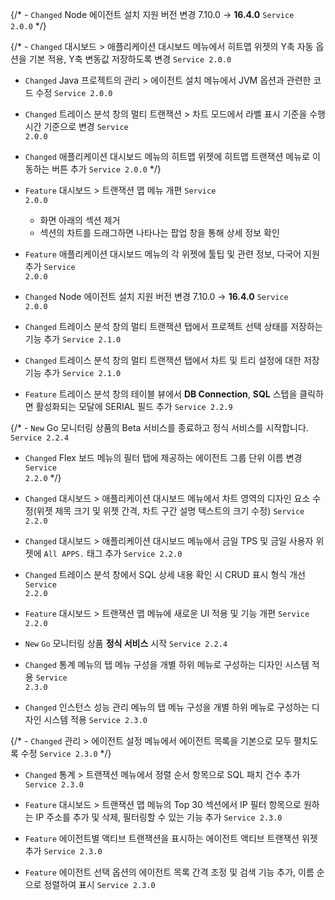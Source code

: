 
{/* - <code class="Changed">Changed</code> Node 에이전트 설치 지원 버전 변경 7.10.0 → <b>16.4.0</b> <code class='changelog-service'>Service 2.0.0​</code> */}

{/* - <code class="Changed">Changed</code> <span class="uitext">대시보드</span> &gt; <span class="uitext">애플리케이션 대시보드</span> 메뉴에서 <span class="uitext">히트맵</span> 위젯의 <span class="uitext">Y축 자동</span> 옵션을 기본 적용, Y축 변동값 저장하도록 변경 <code class='changelog-service'>Service 2.0.0​</code>

- <code class="Changed">Changed</code> Java 프로젝트의 <span class="uitext">관리</span> &gt; <span class="uitext">에이전트 설치</span> 메뉴에서 JVM 옵션과 관련한 코드 수정 <code class='changelog-service'>Service 2.0.0​</code>

- <code class="Changed">Changed</code> <span class="uitext">트레이스 분석</span> 창의 <span class="uitext">멀티 트랜잭션</span> &gt; <span class="uitext">차트</span> 모드에서 라벨 표시 기준을 수행 시간 기준으로 변경 <code class='changelog-service'>Service 2.0.0​</code>

- <code class="Changed">Changed</code> <span class="uitext">애플리케이션 대시보드</span> 메뉴의 <span class="uitext">히트맵</span> 위젯에 <span class="uitext">히트맵 트랜잭션</span> 메뉴로 이동하는 버튼 추가 <code class='changelog-service'>Service 2.0.0​</code> */}

- <code class="Feature">Feature</code> <span class="uitext">대시보드</span> &gt; <span class="uitext">트랜잭션 맵</span> 메뉴 개편 <code class='changelog-service'>Service 2.0.0​</code>

  - 화면 아래의 <Cmdname sid="trace_list" className="uitext" /> 섹션 제거
  - <Cmdname sid="transaction_map" className="uitext" /> 섹션의 차트를 드래그하면 나타나는 <Cmdname sid="TTL06209" className="uitext" /> 팝업 창을 통해 상세 정보 확인

- <code class="Feature">Feature</code> <span class="uitext">애플리케이션 대시보드</span> 메뉴의 각 위젯에 툴팁 및 관련 정보, 다국어 지원 추가 <code class='changelog-service'>Service 2.0.0​</code>

- <code class="Changed">Changed</code> Node 에이전트 설치 지원 버전 변경 7.10.0 → <b>16.4.0</b> <code class='changelog-service'>Service 2.0.0​</code>

- <code class="Changed">Changed</code> <span class="uitext">트레이스 분석</span> 창의 <span class="uitext">멀티 트랜잭션</span> 탭에서 프로젝트 선택 상태를 저장하는 기능 추가 <code class='changelog-service'>Service 2.1.0​</code>

- <code class="Changed">Changed</code> <span class="uitext">트레이스 분석</span> 창의 <span class="uitext">멀티 트랜잭션</span> 탭에서 차트 및 트리 설정에 대한 저장 기능 추가 <code class='changelog-service'>Service 2.1.0​</code>

- <code class="Feature">Feature</code> <span class="uitext">트레이스 분석</span> 창의 <span class="uitext">테이블 뷰</span>에서 <b>DB Connection</b>, <b>SQL</b> 스텝을 클릭하면 활성화되는 모달에 <span class="uitext">SERIAL</span> 필드 추가 <code class='changelog-service'>Service 2.2.9​</code>

{/* - <code class="New">New</code> Go 모니터링 상품의 Beta 서비스를 종료하고 정식 서비스를 시작합니다. <code class='changelog-service'>Service 2.2.4​</code>

- <code class="Changed">Changed</code> <span class="uitext">Flex 보드</span> 메뉴의 <span class="uitext">필터</span> 탭에 제공하는 에이전트 그룹 단위 이름 변경 <code class='changelog-service'>Service 2.2.0​</code> */}

- <code class="Changed">Changed</code> <span class="uitext">대시보드</span> &gt; <span class="uitext">애플리케이션 대시보드</span> 메뉴에서 차트 영역의 디자인 요소 수정(위젯 제목 크기 및 위젯 간격, 차트 구간 설명 텍스트의 크기 수정) <code class='changelog-service'>Service 2.2.0​</code>

- <code class="Changed">Changed</code> <span class="uitext">대시보드</span> &gt; <span class="uitext">애플리케이션 대시보드</span> 메뉴에서 <span class="uitext">금일 TPS</span> 및 <span class="uitext">금일 사용자</span> 위젯에 <code>All APPS.</code> 태그 추가 <code class='changelog-service'>Service 2.2.0​</code>

- <code class="Changed">Changed</code> <span class="uitext">트레이스 분석</span> 창에서 SQL 상세 내용 확인 시 CRUD 표시 형식 개선 <code class='changelog-service'>Service 2.2.0​</code>

- <code class="Feature">Feature</code> <span class="uitext">대시보드</span> &gt; <span class="uitext">트랜잭션 맵</span> 메뉴에 새로운 UI 적용 및 기능 개편 <code class='changelog-service'>Service 2.2.0​</code>

- <code class="New">New</code> `Go` 모니터링 상품 **정식 서비스** 시작 <code class='changelog-service'>Service 2.2.4​</code>

- <code class="Changed">Changed</code> <span class="uitext">통계</span> 메뉴의 탭 메뉴 구성을 개별 하위 메뉴로 구성하는 디자인 시스템 적용 <code class='changelog-service'>Service 2.3.0​</code>

- <code class="Changed">Changed</code> <span class="uitext">인스턴스 성능 관리</span> 메뉴의 탭 메뉴 구성을 개별 하위 메뉴로 구성하는 디자인 시스템 적용 <code class='changelog-service'>Service 2.3.0​</code>

{/* - <code class="Changed">Changed</code> <span class="uitext">관리</span> &gt; <span class="uitext">에이전트 설정</span> 메뉴에서 에이전트 목록을 기본으로 모두 펼치도록 수정 <code class='changelog-service'>Service 2.3.0​</code> */}

- <code class="Changed">Changed</code> <span class="uitext">통계</span> &gt; <span class="uitext">트랜잭션</span> 메뉴에서 <span class="uitext">정렬 순서</span> 항목으로 <span class="uitext">SQL 패치 건수</span> 추가 <code class='changelog-service'>Service 2.3.0​</code>

- <code class="Feature">Feature</code> <span class="uitext">대시보드</span> &gt; <span class="uitext">트랜잭션 맵</span> 메뉴의 <span class="uitext">Top 30</span> 섹션에서 IP 필터 항목으로 원하는 IP 주소를 추가 및 삭제, 필터링할 수 있는 기능 추가 <code class='changelog-service'>Service 2.3.0​</code>

- <code class="Feature">Feature</code> 에이전트별 액티브 트랜잭션을 표시하는 <span class="uitext">에이전트 액티브 트랜잭션</span> 위젯 추가 <code class='changelog-service'>Service 2.3.0​</code>

- <code class="Feature">Feature</code> 에이전트 선택 옵션의 에이전트 목록 간격 조정 및 검색 기능 추가, 이름 순으로 정렬하여 표시 <code class='changelog-service'>Service 2.3.0​</code>

